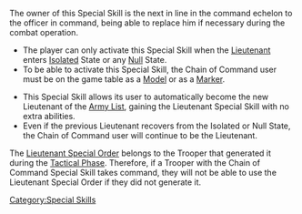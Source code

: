 {{section-special-skills}}


{{n4only}}
{{n4list}}
The owner of this Special Skill is the next in line in the command echelon to the officer in command, being able to replace him if necessary during the combat operation.

{{skillbox |black| CHAIN OF COMMAND | AUTOMATIC SKILL }}
{{skill-label | Optional, Private Information. }}
{{requirements}}
* The player can only activate this Special Skill when the [[Lieutenant]] enters [[Isolated]] State or any [[Null]] State.
* To be able to activate this Special Skill, the Chain of Command user must be on the game table as a [[Model]] or as a [[Marker]].
{{effects}}
* This Special Skill allows its user to automatically become the new Lieutenant of the [[Army List]], gaining the Lieutenant Special Skill with no extra abilities.
* Even if the previous Lieutenant recovers from the Isolated or Null State, the Chain of Command user will continue to be the Lieutenant.


{{explain-start}}
The [[Lieutenant Special Order]] belongs to the Trooper that generated it during the [[Tactical Phase]]. Therefore, if a Trooper with the Chain of Command Special Skill takes command, they will not be able to use the Lieutenant Special Order if they did not generate it.
{{explain-end}}


{{n4end}}



[[Category:Special Skills]]